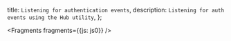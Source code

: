   title: `Listening for authentication events`,
  description: `Listening for auth events using the Hub utility`,
};


<Fragments fragments={{js: js0}} />
